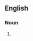 {{also|téléconférences}}

==English==

===Noun===
{{head|en|noun form}}

# {{plural of|en|teleconference}}